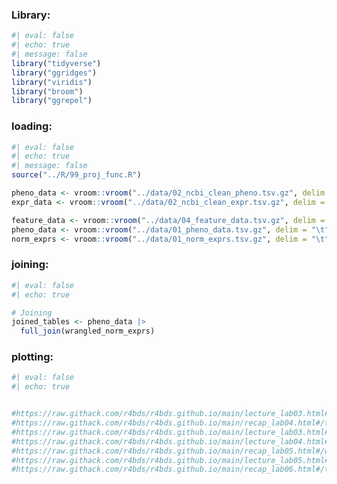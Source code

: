 ### Library:

```r
#| eval: false 
#| echo: true
#| message: false
library("tidyverse")
library("ggridges")
library("viridis")
library("broom")
library("ggrepel")
```

### loading:

```r
#| eval: false
#| echo: true
#| message: false
source("../R/99_proj_func.R")

pheno_data <- vroom::vroom("../data/02_ncbi_clean_pheno.tsv.gz", delim = "\t")
expr_data <- vroom::vroom("../data/02_ncbi_clean_expr.tsv.gz", delim = "\t")

feature_data <- vroom::vroom("../data/04_feature_data.tsv.gz", delim = "\t")
pheno_data <- vroom::vroom("../data/01_pheno_data.tsv.gz", delim = "\t")
norm_exprs <- vroom::vroom("../data/01_norm_exprs.tsv.gz", delim = "\t")
```

### joining:

```r
#| eval: false 
#| echo: true

# Joining
joined_tables <- pheno_data |>
  full_join(wrangled_norm_exprs)
```

### plotting:

```r
#| eval: false 
#| echo: true


#https://raw.githack.com/r4bds/r4bds.github.io/main/lecture_lab03.html#/customisation-examples-11
#https://raw.githack.com/r4bds/r4bds.github.io/main/recap_lab04.html#/task-8---recreate-the-following-plot
#https://raw.githack.com/r4bds/r4bds.github.io/main/lecture_lab03.html#/customisation-examples-11
#https://raw.githack.com/r4bds/r4bds.github.io/main/lecture_lab04.html#/briefly-on-tidy-data
#https://raw.githack.com/r4bds/r4bds.github.io/main/recap_lab05.html#/which-correlate-better-with-bmi-whr-or-bfp-3
#https://raw.githack.com/r4bds/r4bds.github.io/main/lecture_lab05.html#/title-slide
#https://raw.githack.com/r4bds/r4bds.github.io/main/recap_lab06.html#/title-slide





```
